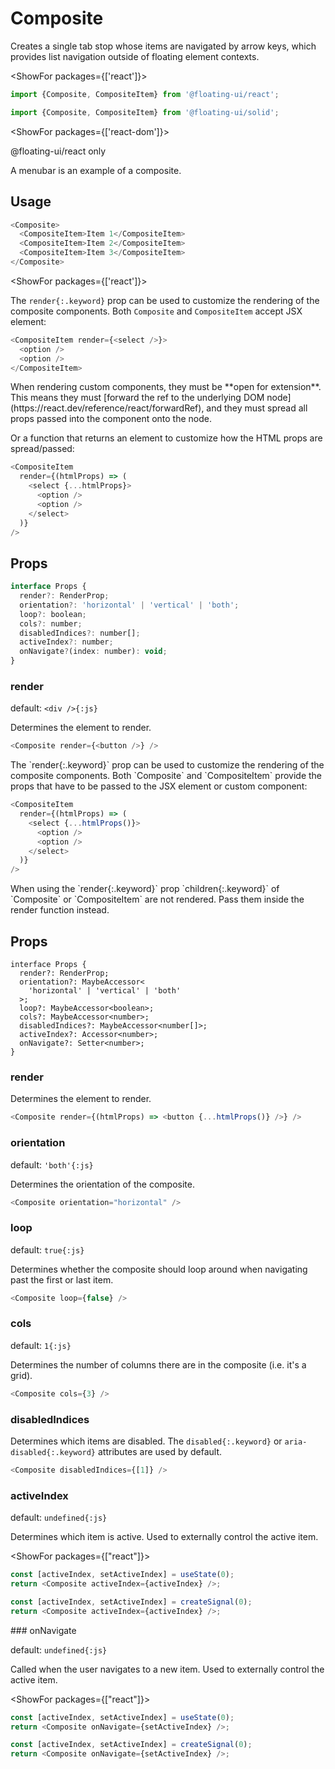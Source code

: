 <PageCard>

# Composite

Creates a single tab stop whose items are navigated by arrow
keys, which provides list navigation outside of floating element
contexts.

<ShowFor packages={['react']}>

```js
import {Composite, CompositeItem} from '@floating-ui/react';
```

</ShowFor>
<ShowFor packages={['solid']}>

```js
import {Composite, CompositeItem} from '@floating-ui/solid';
```

</ShowFor>

<ShowFor packages={['react-dom']}>

<PackageLimited>@floating-ui/react only</PackageLimited>

</ShowFor>

</PageCard>

A menubar is an example of a composite.

## Usage

```js
<Composite>
  <CompositeItem>Item 1</CompositeItem>
  <CompositeItem>Item 2</CompositeItem>
  <CompositeItem>Item 3</CompositeItem>
</Composite>
```

<ShowFor packages={['react']}>

The `render{:.keyword}` prop can be used to customize the
rendering of the composite components. Both `Composite` and
`CompositeItem` accept JSX element:

```js
<CompositeItem render={<select />}>
  <option />
  <option />
</CompositeItem>
```

<Notice type="error" title="Important">
  When rendering custom components, they must be **open for
  extension**. This means they must [forward the ref to the
  underlying DOM
  node](https://react.dev/reference/react/forwardRef), and they
  must spread all props passed into the component onto the node.
</Notice>

Or a function that returns an element to customize how the HTML
props are spread/passed:

```js
<CompositeItem
  render={(htmlProps) => (
    <select {...htmlProps}>
      <option />
      <option />
    </select>
  )}
/>
```

## Props

```js
interface Props {
  render?: RenderProp;
  orientation?: 'horizontal' | 'vertical' | 'both';
  loop?: boolean;
  cols?: number;
  disabledIndices?: number[];
  activeIndex?: number;
  onNavigate?(index: number): void;
}
```

### render

default: `<div />{:js}`

Determines the element to render.

```js
<Composite render={<button />} />
```

</ShowFor>
<ShowFor packages={["solid"]}>
The `render{:.keyword}` prop can be used to customize the
rendering of the composite components. Both `Composite` and
`CompositeItem` provide the props that have to be passed to the JSX element or custom component:

```js
<CompositeItem
  render={(htmlProps) => (
    <select {...htmlProps()}>
      <option />
      <option />
    </select>
  )}
/>
```

<Notice type="error" title="Important">
  When using the `render{:.keyword}` prop `children{:.keyword}` of `Composite` or `CompositeItem` are not rendered.
	Pass them inside the render function instead.
</Notice>

## Props

```tsx
interface Props {
  render?: RenderProp;
  orientation?: MaybeAccessor<
    'horizontal' | 'vertical' | 'both'
  >;
  loop?: MaybeAccessor<boolean>;
  cols?: MaybeAccessor<number>;
  disabledIndices?: MaybeAccessor<number[]>;
  activeIndex?: Accessor<number>;
  onNavigate?: Setter<number>;
}
```

### render

Determines the element to render.

```js
<Composite render={(htmlProps) => <button {...htmlProps()} />} />
```

</ShowFor>

### orientation

default: `'both'{:js}`

Determines the orientation of the composite.

```js
<Composite orientation="horizontal" />
```

### loop

default: `true{:js}`

Determines whether the composite should loop around when
navigating past the first or last item.

```js
<Composite loop={false} />
```

### cols

default: `1{:js}`

Determines the number of columns there are in the composite (i.e.
it's a grid).

```js
<Composite cols={3} />
```

### disabledIndices

Determines which items are disabled. The `disabled{:.keyword}` or
`aria-disabled{:.keyword}` attributes are used by default.

```js
<Composite disabledIndices={[1]} />
```

### activeIndex

default: `undefined{:js}`

Determines which item is active. Used to externally control the
active item.

<ShowFor packages={["react"]}>

```js
const [activeIndex, setActiveIndex] = useState(0);
return <Composite activeIndex={activeIndex} />;
```

</ShowFor>
<ShowFor packages={["solid"]}>

```js
const [activeIndex, setActiveIndex] = createSignal(0);
return <Composite activeIndex={activeIndex} />;
```

</ShowFor>
### onNavigate

default: `undefined{:js}`

Called when the user navigates to a new item. Used to externally
control the active item.

<ShowFor packages={["react"]}>

```js
const [activeIndex, setActiveIndex] = useState(0);
return <Composite onNavigate={setActiveIndex} />;
```

</ShowFor>
<ShowFor packages={["solid"]}>

```js
const [activeIndex, setActiveIndex] = createSignal(0);
return <Composite onNavigate={setActiveIndex} />;
```

</ShowFor>
